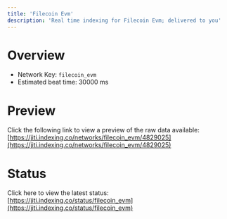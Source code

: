 ```yaml
---
title: 'Filecoin Evm'
description: 'Real time indexing for Filecoin Evm; delivered to you'
---
```


# Overview
- Network Key: `filecoin_evm`
- Estimated beat time: 30000 ms

# Preview
Click the following link to view a preview of the raw data available: [https://jiti.indexing.co/networks/filecoin_evm/4829025](https://jiti.indexing.co/networks/filecoin_evm/4829025)

# Status
Click here to view the latest status: [https://jiti.indexing.co/status/filecoin_evm](https://jiti.indexing.co/status/filecoin_evm)
